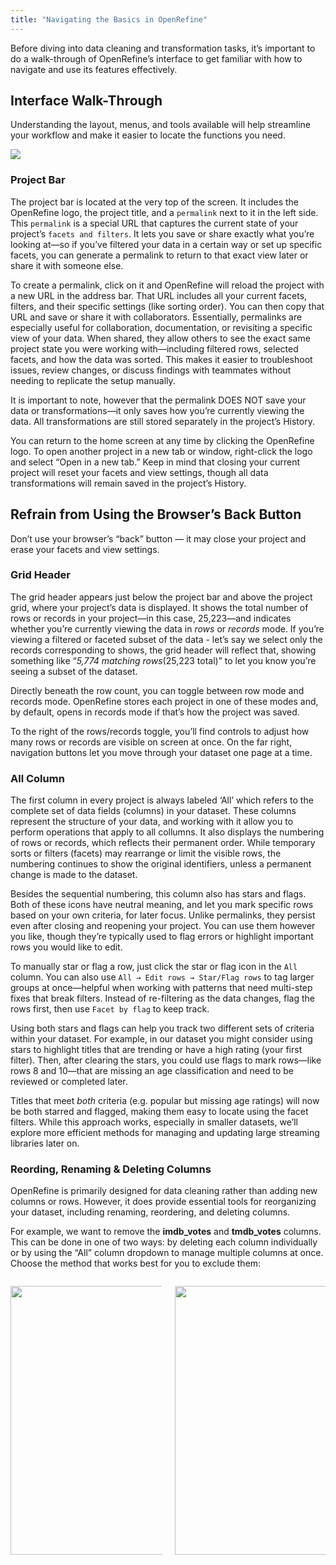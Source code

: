 ```yaml
---
title: "Navigating the Basics in OpenRefine"
---
```


Before diving into data cleaning and transformation tasks, it's important to do a walk-through of OpenRefine’s interface to get familiar with how to navigate and use its features effectively.

## Interface Walk-Through

Understanding the layout, menus, and tools available will help streamline your workflow and make it easier to locate the functions you need.

![](images/interface-01.png)

### Project Bar

The project bar is located at the very top of the screen. It includes the OpenRefine logo, the project title, and a `permalink` next to it in the left side. This `permalink` is a special URL that captures the current state of your project’s `facets and filters`. It lets you save or share exactly what you're looking at—so if you’ve filtered your data in a certain way or set up specific facets, you can generate a permalink to return to that exact view later or share it with someone else.

To create a permalink, click on it and OpenRefine will reload the project with a new URL in the address bar. That URL includes all your current facets, filters, and their specific settings (like sorting order). You can then copy that URL and save or share it with collaborators. Essentially, permalinks are especially useful for collaboration, documentation, or revisiting a specific view of your data. When shared, they allow others to see the exact same project state you were working with—including filtered rows, selected facets, and how the data was sorted. This makes it easier to troubleshoot issues, review changes, or discuss findings with teammates without needing to replicate the setup manually.

It is important to note, however that the permalink DOES NOT save your data or transformations—it only saves how you're currently viewing the data. All transformations are still stored separately in the project’s History.

You can return to the home screen at any time by clicking the OpenRefine logo. To open another project in a new tab or window, right-click the logo and select “Open in a new tab.” Keep in mind that closing your current project will reset your facets and view settings, though all data transformations will remain saved in the project’s History.

::: callout-warning
## Refrain from Using the Browser's Back Button

Don’t use your browser’s “back” button — it may close your project and erase your facets and view settings.
:::

### Grid Header

The grid header appears just below the project bar and above the project grid, where your project’s data is displayed. It shows the total number of rows or records in your project—in this case, 25,223—and indicates whether you're currently viewing the data in *rows* or *records* mode. If you're viewing a filtered or faceted subset of the data - let's say we select only the records corresponding to shows, the grid header will reflect that, showing something like "*5,774 matching rows*(25,223 total)" to let you know you're seeing a subset of the dataset.

Directly beneath the row count, you can toggle between row mode and records mode. OpenRefine stores each project in one of these modes and, by default, opens in records mode if that’s how the project was saved.

To the right of the rows/records toggle, you’ll find controls to adjust how many rows or records are visible on screen at once. On the far right, navigation buttons let you move through your dataset one page at a time.

### All Column

The first column in every project is always labeled 'All' which refers to the complete set of data fields (columns) in your dataset. These columns represent the structure of your data, and working with it allow you to perform operations that apply to all collumns. It also displays the numbering of rows or records, which reflects their permanent order. While temporary sorts or filters (facets) may rearrange or limit the visible rows, the numbering continues to show the original identifiers, unless a permanent change is made to the dataset.

Besides the sequential numbering, this column also has stars and flags. Both of these icons have neutral meaning, and let you mark specific rows based on your own criteria, for later focus. Unlike permalinks, they persist even after closing and reopening your project. You can use them however you like, though they’re typically used to flag errors or highlight important rows you would like to edit.

To manually star or flag a row, just click the star or flag icon in the `All` column. You can also use `All → Edit rows → Star/Flag rows` to tag larger groups at once—helpful when working with patterns that need multi-step fixes that break filters. Instead of re-filtering as the data changes, flag the rows first, then use `Facet by flag` to keep track.

Using both stars and flags can help you track two different sets of criteria within your dataset. For example, in our dataset you might consider using stars to highlight titles that are trending or have a high rating (your first filter). Then, after clearing the stars, you could use flags to mark rows—like rows 8 and 10—that are missing an age classification and need to be reviewed or completed later.

Titles that meet *both* criteria (e.g. popular but missing age ratings) will now be both starred and flagged, making them easy to locate using the facet filters. While this approach works, especially in smaller datasets, we'll explore more efficient methods for managing and updating large streaming libraries later on.

### Reording, Renaming & Deleting Columns

OpenRefine is primarily designed for data cleaning rather than adding new columns or rows. However, it does provide essential tools for reorganizing your dataset, including renaming, reordering, and deleting columns.

For example, we want to remove the **imdb_votes** and **tmdb_votes** columns. This can be done in one of two ways: by deleting each column individually or by using the "All" column dropdown to manage multiple columns at once. Choose the method that works best for you to exclude them:

::: columns
::: {.column width="50%"}
![](images/delete-columns2.png){width="430"}
:::

::: {.column width="50%"}
![](images/delete-columns1.png){width="430"}
:::
:::
